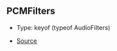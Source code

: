 ## PCMFilters

- Type: keyof (typeof AudioFilters)

- [Source](https://github.com/Androz2091/discord-player/blob/7529a33/packages/equalizer/src/audio/AudioFilter.ts#L12)